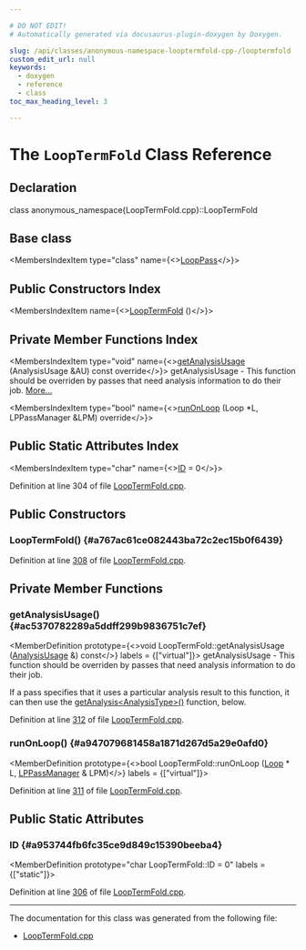 ```yaml
---

# DO NOT EDIT!
# Automatically generated via docusaurus-plugin-doxygen by Doxygen.

slug: /api/classes/anonymous-namespace-looptermfold-cpp-/looptermfold
custom_edit_url: null
keywords:
  - doxygen
  - reference
  - class
toc_max_heading_level: 3

---
```





# The `LoopTermFold` Class Reference

<DoxygenPage pluginConfig={pluginConfig}>



## Declaration

<CodeBlock>class anonymous_namespace{LoopTermFold.cpp}::LoopTermFold</CodeBlock>

## Base class

<MembersIndex>

<MembersIndexItem
  type="class"
  name={<><a href="/docs/api/classes/llvm/looppass">LoopPass</a></>}>
</MembersIndexItem>

</MembersIndex>

## Public Constructors Index

<MembersIndex>

<MembersIndexItem
  name={<><a href="#a767ac61ce082443ba72c2ec15b0f6439">LoopTermFold</a> ()</>}>
</MembersIndexItem>

</MembersIndex>

## Private Member Functions Index

<MembersIndex>

<MembersIndexItem
  type="void"
  name={<><a href="#ac5370782289a5ddff299b9836751c7ef">getAnalysisUsage</a> (AnalysisUsage &amp;AU) const override</>}>
getAnalysisUsage - This function should be overriden by passes that need analysis information to do their job. <a href="#ac5370782289a5ddff299b9836751c7ef">More...</a>
</MembersIndexItem>

<MembersIndexItem
  type="bool"
  name={<><a href="#a947079681458a1871d267d5a29e0afd0">runOnLoop</a> (Loop &#42;L, LPPassManager &amp;LPM) override</>}>
</MembersIndexItem>

</MembersIndex>

## Public Static Attributes Index

<MembersIndex>

<MembersIndexItem
  type="char"
  name={<><a href="#a953744fb6fc35ce9d849c15390beeba4">ID</a> = 0</>}>
</MembersIndexItem>

</MembersIndex>


Definition at line 304 of file <a href="/docs/api/files/lib/lib/transforms/lib/transforms/scalar/looptermfold-cpp">LoopTermFold.cpp</a>.

<SectionDefinition>

## Public Constructors

### LoopTermFold() {#a767ac61ce082443ba72c2ec15b0f6439}

<MemberDefinition
  prototype="LoopTermFold::LoopTermFold ()">

Definition at line <a href="/docs/api/files/lib/lib/transforms/lib/transforms/scalar/looptermfold-cpp/#l00308">308</a> of file <a href="/docs/api/files/lib/lib/transforms/lib/transforms/scalar/looptermfold-cpp">LoopTermFold.cpp</a>.
</MemberDefinition>

</SectionDefinition>

<SectionDefinition>

## Private Member Functions

### getAnalysisUsage() {#ac5370782289a5ddff299b9836751c7ef}

<MemberDefinition
  prototype={<>void LoopTermFold::getAnalysisUsage (<a href="/docs/api/classes/llvm/analysisusage">AnalysisUsage</a> &amp;) const</>}
  labels = {["virtual"]}>
getAnalysisUsage - This function should be overriden by passes that need analysis information to do their job.

If a pass specifies that it uses a particular analysis result to this function, it can then use the <a href="/docs/api/classes/llvm/pass/#a4863e5e463fb79955269fbf7fbf52b80">getAnalysis&lt;AnalysisType&gt;()</a> function, below.

Definition at line <a href="/docs/api/files/lib/lib/transforms/lib/transforms/scalar/looptermfold-cpp/#l00312">312</a> of file <a href="/docs/api/files/lib/lib/transforms/lib/transforms/scalar/looptermfold-cpp">LoopTermFold.cpp</a>.
</MemberDefinition>

### runOnLoop() {#a947079681458a1871d267d5a29e0afd0}

<MemberDefinition
  prototype={<>bool LoopTermFold::runOnLoop (<a href="/docs/api/classes/llvm/loop">Loop</a> &#42; L, <a href="/docs/api/classes/llvm/lppassmanager">LPPassManager</a> &amp; LPM)</>}
  labels = {["virtual"]}>

Definition at line <a href="/docs/api/files/lib/lib/transforms/lib/transforms/scalar/looptermfold-cpp/#l00311">311</a> of file <a href="/docs/api/files/lib/lib/transforms/lib/transforms/scalar/looptermfold-cpp">LoopTermFold.cpp</a>.
</MemberDefinition>

</SectionDefinition>

<SectionDefinition>

## Public Static Attributes

### ID {#a953744fb6fc35ce9d849c15390beeba4}

<MemberDefinition
  prototype="char LoopTermFold::ID = 0"
  labels = {["static"]}>

Definition at line <a href="/docs/api/files/lib/lib/transforms/lib/transforms/scalar/looptermfold-cpp/#l00306">306</a> of file <a href="/docs/api/files/lib/lib/transforms/lib/transforms/scalar/looptermfold-cpp">LoopTermFold.cpp</a>.
</MemberDefinition>

</SectionDefinition>

<hr/>

The documentation for this class was generated from the following file:

<ul>
<li><a href="/docs/api/files/lib/lib/transforms/lib/transforms/scalar/looptermfold-cpp">LoopTermFold.cpp</a></li>
</ul>

</DoxygenPage>
